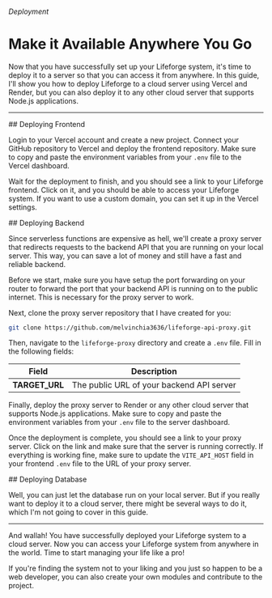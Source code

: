 
###### Deployment
# Make it Available Anywhere You Go

Now that you have successfully set up your Lifeforge system, it's time to deploy it to a server so that you can access it from anywhere. In this guide, I'll show you how to deploy Lifeforge to a cloud server using Vercel and Render, but you can also deploy it to any other cloud server that supports Node.js applications.

---

<section id="deploying-frontend">
## Deploying Frontend

Login to your Vercel account and create a new project. Connect your GitHub repository to Vercel and deploy the frontend repository. Make sure to copy and paste the environment variables from your <code>.env</code> file to the Vercel dashboard.

Wait for the deployment to finish, and you should see a link to your Lifeforge frontend. Click on it, and you should be able to access your Lifeforge system. If you want to use a custom domain, you can set it up in the Vercel settings.
</section>

<section id="deploying-backend">
## Deploying Backend

Since serverless functions are expensive as hell, we'll create a proxy server that redirects requests to the backend API that you are running on your local server. This way, you can save a lot of money and still have a fast and reliable backend.

Before we start, make sure you have setup the port forwarding on your router to forward the port that your backend API is running on to the public internet. This is necessary for the proxy server to work.

Next, clone the proxy server repository that I have created for you:

```bash
git clone https://github.com/melvinchia3636/lifeforge-api-proxy.git
```

Then, navigate to the <code>lifeforge-proxy</code> directory and create a <code>.env</code> file. Fill in the following fields:

| Field                      | Description                                                                                           |
|----------------------------|-------------------------------------------------------------------------------------------------------|
| **TARGET_URL**                | The public URL of your backend API server |

Finally, deploy the proxy server to Render or any other cloud server that supports Node.js applications. Make sure to copy and paste the environment variables from your <code>.env</code> file to the server dashboard.

Once the deployment is complete, you should see a link to your proxy server. Click on the link and make sure that the server is running correctly. If everything is working fine, make sure to update the <code>VITE_API_HOST</code> field in your frontend <code>.env</code> file to the URL of your proxy server.
</section>

<section id="deploying-database">
## Deploying Database

Well, you can just let the database run on your local server. But if you really want to deploy it to a cloud server, there might be several ways to do it, which I'm not going to cover in this guide. 
</section>

---

And wallah! You have successfully deployed your Lifeforge system to a cloud server. Now you can access your Lifeforge system from anywhere in the world. Time to start managing your life like a pro!

If you're finding the system not to your liking and you just so happen to be a web developer, you can also create your own modules and contribute to the project.

<CustomLink to="/contribution" text="Learn more about contributing" />